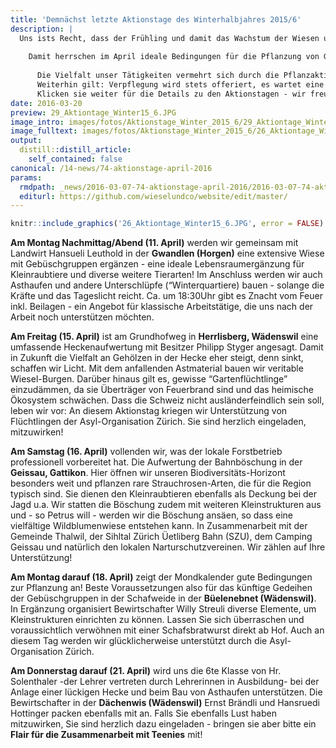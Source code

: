 ```yaml
---
title: 'Demnächst letzte Aktionstage des Winterhalbjahres 2015/6'
description: |
  Uns ists Recht, dass der Frühling und damit das Wachstum der Wiesen und Gehölze durch die moderaten Temperaturen etwas gebremst wurde.  
  
    Damit herrschen im April ideale Bedingungen für die Pflanzung von Gebüschgruppen und die Anlage von diversen Strukturen! 
    
      Die Vielfalt unser Tätigkeiten vermehrt sich durch die Pflanzaktionen. 
      Weiterhin gilt: Verpflegung wird stets offeriert, es wartet eine Menge von Wissenswertem auf die TeilnehmerInnen und die Wertschöpfung in der Natur und zwischen den Beteiligten ist gewiss.  
      Klicken sie weiter für die Details zu den Aktionstagen - wir freuen uns auf ihr Mitwirken, auch halbtägige Einsätze sind sehr willkommen!
date: 2016-03-20
preview: 29_Aktiontage_Winter15_6.JPG
image_intro: images/fotos/Aktionstage_Winter_2015_6/29_Aktiontage_Winter15_6.JPG
image_fulltext: images/fotos/Aktionstage_Winter_2015_6/26_Aktiontage_Winter15_6.JPG
output:
  distill::distill_article:
    self_contained: false
canonical: /14-news/74-aktionstage-april-2016
params:
  rmdpath: _news/2016-03-07-74-aktionstage-april-2016/2016-03-07-74-aktionstage-april-2016.Rmd
  editurl: https://github.com/wieselundco/website/edit/master/
---
```



```r
knitr::include_graphics('26_Aktiontage_Winter15_6.JPG', error = FALSE) #images/fotos/Aktionstage_Winter_2015_6/26_Aktiontage_Winter15_6.JPG
```


  **Am Montag Nachmittag/Abend (11. April)** werden wir gemeinsam mit
Landwirt Hansueli Leuthold in der **Gwandlen (Horgen)** eine extensive
Wiese mit Gebüschgruppen ergänzen - eine ideale Lebensraumergänzung für
Kleinraubtiere und diverse weitere Tierarten! Im Anschluss werden wir
auch Asthaufen und andere Unterschlüpfe ("Winterquartiere) bauen -
solange die Kräfte und das Tageslicht reicht. Ca. um 18:30Uhr gibt es
Znacht vom Feuer inkl. Beilagen - ein Angebot für klassische
Arbeitstätige, die uns nach der Arbeit noch unterstützen möchten. 

 

  **Am Freitag (15. April)** ist am Grundhofweg in **Herrlisberg,
Wädenswil** eine umfassende Heckenaufwertung mit Besitzer Philipp Styger
angesagt. Damit in Zukunft die Vielfalt an Gehölzen in der Hecke eher
steigt, denn sinkt, schaffen wir Licht. Mit dem anfallenden Astmaterial
bauen wir veritable Wiesel-Burgen. Darüber hinaus gilt es, gewisse
"Gartenflüchtlinge" einzudämmen, da sie Überträger von Feuerbrand sind
und das heimische Ökosystem schwächen. Dass die Schweiz nicht
ausländerfeindlich sein soll, leben wir vor: An diesem Aktionstag
kriegen wir Unterstützung von Flüchtlingen der Asyl-Organisation
Zürich. Sie sind herzlich eingeladen, mitzuwirken! 


 

  **Am Samstag (16. April)** vollenden wir, was der lokale Forstbetrieb
professionell vorbereitet hat. Die Aufwertung der Bahnböschung in der
**Geissau, Gattikon**. Hier öffnen wir unseren Biodiversitäts-Horizont
besonders weit und pflanzen rare Strauchrosen-Arten, die für die Region
typisch sind. Sie dienen den Kleinraubtieren ebenfalls als Deckung bei
der Jagd u.a. Wir statten die Böschung zudem mit weiteren
Kleinstrukturen aus und - so Petrus will - werden wir die Böschung
ansäen, so dass eine vielfältige Wildblumenwiese entstehen kann. In
Zusammenarbeit mit der Gemeinde Thalwil, der Sihltal Zürich Üetliberg
Bahn (SZU), dem Camping Geissau und natürlich den lokalen
Narturschutzvereinen. Wir zählen auf Ihre Unterstützung! 


 

  **Am Montag darauf (18. April)** zeigt der Mondkalender gute Bedingungen
zur Pflanzung an! Beste Voraussetzungen also für das künftige Gedeihen
der Gebüschgruppen in der Schafweide in der **Büelenebnet (Wädenswil)**.
In Ergänzung organisiert Bewirtschafter Willy Streuli diverse Elemente,
um Kleinstrukturen einrichten zu können. Lassen Sie sich überraschen und
voraussichtlich verwöhnen mit einer Schafsbratwurst direkt ab Hof. Auch
an diesem Tag werden wir glücklicherweise unterstützt durch
die Asyl-Organisation Zürich. 



 

  **Am Donnerstag darauf (21. April)** wird uns die 6te Klasse von Hr.
Solenthaler -der Lehrer vertreten durch Lehrerinnen in Ausbildung- bei
der Anlage einer lückigen Hecke und beim Bau von Asthaufen unterstützen.
Die Bewirtschafter in der **Dächenwis (Wädenswil)** Ernst Brändli und
Hansruedi Hottinger packen ebenfalls mit an. Falls Sie ebenfalls Lust
haben mitzuwirken, Sie sind herzlich dazu eingeladen - bringen sie aber
bitte ein **Flair für die Zusammenarbeit mit Teenies** mit!



 

 

 

 

```r



```

<!--http://wieselundco.ch/14-news/74-aktionstage-april-2016-->
